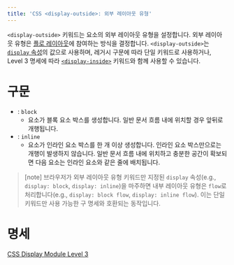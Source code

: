 ```yaml
---
title: 'CSS <display-outside>: 외부 레이아웃 유형'
---
```


`<display-outside>` 키워드는 요소의 외부 레이아웃 유형을 설정합니다. 외부 레이아웃 유형은 [플로 레이아웃](https://developer.mozilla.org/en-US/docs/Web/CSS/CSS_Flow_Layout)에 참여하는 방식을 결정합니다. `<display-outside>`는 [`display` 속성](./display)의 값으로 사용하며, 레거시 구문에 따라 단일 키워드로 사용하거나, Level 3 명세에 따라 [`<display-inside>`](https://developer.mozilla.org/en-US/docs/Web/CSS/display-inside) 키워드와 함께 사용할 수 있습니다.

# 구문

- : `block`
  - 요소가 블록 요소 박스를 생성합니다. 일반 문서 흐름 내에 위치할 경우 앞뒤로 개행됩니다.
- : `inline`
  - 요소가 인라인 요소 박스를 한 개 이상 생성합니다. 인라인 요소 박스만으로는 개행이 발생하지 않습니다. 일반 문서 흐름 내에 위치하고 충분한 공간이 확보되면 다음 요소는 인라인 요소와 같은 줄에 배치됩니다.

> [note] 브라우저가 외부 레이아웃 유형 키워드만 지정된 `display` 속성(e.g., `display: block`, `display: inline`)을 마주하면 내부 레이아웃 유형은 `flow`로 처리합니다(e.g., `display: block flow`, `display: inline flow`). 이는 단일 키워드만 사용 가능한 구 명세와 호환되는 동작입니다.

# 명세

[CSS Display Module Level 3](https://drafts.csswg.org/css-display/#typedef-display-outside)
